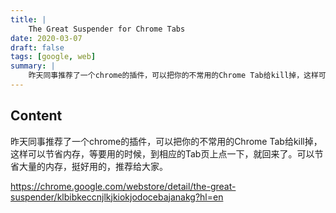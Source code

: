 ```yaml
---
title: |
    The Great Suspender for Chrome Tabs
date: 2020-03-07
draft: false
tags: [google, web]
summary: |
    昨天同事推荐了一个chrome的插件，可以把你的不常用的Chrome Tab给kill掉，这样可以节省内存，等要用的时候，到相应的Tab页上点一下，就回来了。可以节省大量的内存，挺好用的，推荐给大家。 https://chrome.google.com/webstore/detail/the-great-suspender/klbibkeccnjlkjkiokjodocebajanakg?hl=en
---
```


## Content

昨天同事推荐了一个chrome的插件，可以把你的不常用的Chrome Tab给kill掉，这样可以节省内存，等要用的时候，到相应的Tab页上点一下，就回来了。可以节省大量的内存，挺好用的，推荐给大家。

https://chrome.google.com/webstore/detail/the-great-suspender/klbibkeccnjlkjkiokjodocebajanakg?hl=en
